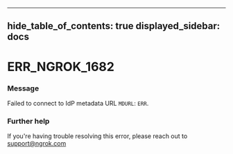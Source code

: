 

---
hide_table_of_contents: true
displayed_sidebar: docs
---


# ERR_NGROK_1682

### Message
Failed to connect to IdP metadata URL `MDURL`: `ERR`.

<ErrorDetails />



### Further help
If you're having trouble resolving this error, please reach out to [support@ngrok.com](mailto:support@ngrok.com?subject=Help%20with%20ERR_NGROK_1682)

